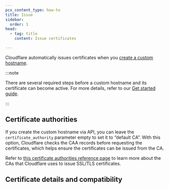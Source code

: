 ```yaml
---
pcx_content_type: how-to
title: Issue
sidebar:
  order: 1
head:
  - tag: title
    content: Issue certificates

---
```



Cloudflare automatically issues certificates when you [create a custom hostname](/cloudflare-for-platforms/cloudflare-for-saas/domain-support/create-custom-hostnames/).

:::note


There are several required steps before a custom hostname and its certificate can become active. For more details, refer to our [Get started guide](/cloudflare-for-platforms/cloudflare-for-saas/start/getting-started/).


:::

## Certificate authorities

If you create the custom hostname via API, you can leave the `certificate_authority` parameter empty to set it to “default CA”. With this option, Cloudflare checks the CAA records before requesting the certificates, which helps ensure the certificates can be issued from the CA.

Refer to [this certificate authorities reference page](/ssl/reference/certificate-authorities/) to learn more about the CAs that Cloudflare uses to issue SSL/TLS certificates.

## Certificate details and compatibility

<Render file="issue-certs-preamble" />
